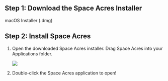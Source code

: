 
## Step 1: Download the Space Acres Installer
<div className={`${styles.buttons} ${styles.flexContainer}`}>
    <Link
        className="button button--secondary"
        to="https://github.com/autonomys/space-acres/releases/download/0.1.33/space-acres-0.1.33.dmg"
        style={{ display: 'flex', flexDirection: 'column', alignItems: 'center', justifyContent: 'center', textAlign: 'center', padding: '10px' }}>
        <span style={{ fontSize: '20px' }}>macOS Installer</span>
        <span style={{ fontSize: '14px' }}>(.dmg)</span>
    </Link>
</div>

## Step 2: Install Space Acres

1. Open the downloaded Space Acres installer. Drag Space Acres into your Applications folder.
    
    ![](/img/doc-imgs/space-acres/mac-space-acres-setup-1.png) 

2. Double-click the Space Acres application to open!
